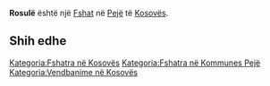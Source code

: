 {{Fshat në Kosovës
 | Emri                = Rosulë
| sqi_N_name = Rosulë
| sqi_N_FULL_NAME_RO = Rosulë
| sqi_N_FULL_NAME_ND_RO = Rosule
| sqi_N_SORT_NAME_RG = ROSULE
| sqi_N_FULL_NAME_RG = Rosulë
| sqi_N_FULL_NAME_ND_RG = Rosule
| sqi_V_name = Rosujë
| sqi_V_FULL_NAME_RO = Rosujë
| sqi_V_FULL_NAME_ND_RO = Rosuje
| sqi_V_SORT_NAME_RG = ROSUJE
| sqi_V_FULL_NAME_RG = Rosujë
| sqi_V_FULL_NAME_ND_RG = Rosuje
| srp_N_name = Rosulje
| srp_N_FULL_NAME_RO = Rosulje
| srp_N_FULL_NAME_ND_RO = Rosulje
| srp_N_SORT_NAME_RG = ROSULJE
| srp_N_FULL_NAME_RG = Rosulje
| srp_N_FULL_NAME_ND_RG = Rosulje
| srp_NS_name = Росуље
| srp_NS_FULL_NAME_RO = Росуље
| srp_NS_FULL_NAME_ND_RO = Росуље
| srp_NS_SORT_NAME_RG = РОСУЉЕ
| srp_NS_FULL_NAME_RG = Росуље
| srp_NS_FULL_NAME_ND_RG = Росуље

 | Emri (Rasa dhanore) = 
 | Figura              = 
 | Shteti              = Kosovo
 | Komuna              = Pejë
 | Kodi postar         = 
 | Sipërfaqja          = 

 | Popullsia           = 

 | Regj. i popullsisë  = 
 | Dend. e popullsisë  = 
 | Faqja zyrtare       = 
 <!--- Koordinatat ----> 
 | Gjerësia            = 42.600556
 | Gjatësia            = 20.442222
 | Lartësia            = 
}}
'''Rosulë''' është një [[Fshat]] në [[Pejë]] të [[Kosovës]].

<!-- == Gjeografia == -->
<!-- == Historia == -->
<!-- == Demografia == -->
== Shih edhe ==
{{Komuna Pejë}}
{{Kosovo-Administrata-Cung}}

[[Kategoria:Fshatra në Kosovës]]
[[Kategoria:Fshatra në Kommunes Pejë]]
[[Kategoria:Vendbanime në Kosovës]]